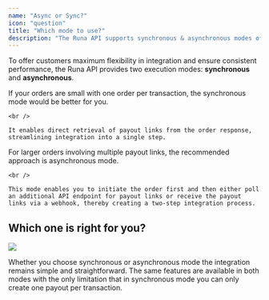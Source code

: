 ```yaml
---
name: "Async or Sync?"
icon: "question"
title: "Which mode to use?"
description: "The Runa API supports synchronous & asynchronous modes of ordering. Which is the right mode depends on your use case."
---
```


To offer customers maximum flexibility in integration and ensure consistent performance, the Runa API provides two execution modes: **synchronous** and **asynchronous**.

<CardGroup cols="2">
  <Card title="Synchronous" icon="arrow-right-arrow-left" href="sync">
    If your orders are small with one order per transaction, the synchronous mode would be better for you.

    <br />

    It enables direct retrieval of payout links from the order response, streamlining integration into a single step.
  </Card>
  <Card title="Asynchronous" icon="rotate" href="async">
    For larger orders involving multiple payout links, the recommended approach is asynchronous mode.

    <br />

    This mode enables you to initiate the order first and then either poll an additional API endpoint for payout links or receive the payout links via a webhook, thereby creating a two-step integration process.
  </Card>
</CardGroup>

## Which one is right for you?

![](https://files.readme.io/0eca506-image.png)

Whether you choose synchronous or asynchronous mode the integration remains simple and straightforward. The same features are available in both modes with the only limitation that in synchronous mode you can only create one payout per transaction.